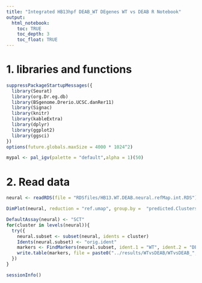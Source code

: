 ```yaml
---
title: "Integrated HB13hpf DEAB_WT DEgenes WT vs DEAB R Notebook"
output: 
  html_notebook:
    toc: TRUE
    toc_depth: 3
    toc_float: TRUE
---
```


# 1. libraries and functions
```r
suppressPackageStartupMessages({
  library(Seurat)
  library(org.Dr.eg.db)
  library(BSgenome.Drerio.UCSC.danRer11)
  library(Signac)
  library(knitr)
  library(kableExtra)
  library(dplyr)
  library(ggplot2)
  library(ggsci)
})
options(future.globals.maxSize = 4000 * 1024^2)
```

```r
mypal <- pal_igv(palette = "default",alpha = 1)(50)
```

# 2. Read data

```r
neural <- readRDS(file = "RDSfiles/HB13.WT.DEAB.neural.refMap.int.RDS")
```

```r
DimPlot(neural, reduction = "ref.umap", group.by =  "predicted.Clusters", split.by = "orig.ident") + scale_color_igv()
```


```r
DefaultAssay(neural) <- "SCT"
for(cluster in levels(neural)){
  try({
    neural.subset <- subset(neural, idents = cluster)
    Idents(neural.subset) <- "orig.ident"
    markers <- FindMarkers(neural.subset, ident.1 = "WT", ident.2 = "DEAB", recorrect_umi = FALSE)
    write.table(markers, file = paste0("../results/WTvsDEAB/WTvsDEAB_",cluster,"_markers.txt"), sep = "\t", quote = FALSE, col.names = NA)
  })
}
```


```r
sessionInfo()
```

